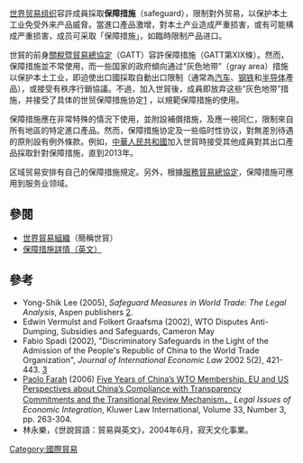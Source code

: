 {{merge|WTO防衛措施|discuss=Talk:WTO防衛措施#请求与保障措施合并|time=2014-08-12T08:55:46+00:00}}
[[世界贸易组织|世界贸易组织]]容許成員採取'''保障措施'''（safeguard），限制對外贸易，以保护本土工业免受外来产品威脅。當進口產品激增，對本土产业造成严重损害，或有可能構成严重损害，成员可采取「保障措施」，如臨時限制产品进口。

世貿的前身[[關稅暨貿易總協定|關稅暨貿易總協定]]（GATT）容許保障措施（GATT第XIX條）。然而，保障措施並不常使用，而一些国家的政府傾向通过“灰色地带”（gray area）措施以保护本土工业，即迫使出口國採取自動出口限制（通常為[[汽车|汽车]]、[[钢铁|钢铁]]和[[半导体|半导体]]產品），或接受有秩序行銷協議。不過，加入世貿後，成員即放弃这些“灰色地带”措施，并接受了具体的世贸保障措施协定[http://www.wto.org/english/tratop_e/safeg_e/safeg_e.htm] {{Wayback|url=http://www.wto.org/english/tratop_e/safeg_e/safeg_e.htm |date=20201122102243 }}，以規範保障措施的使用。

保障措施應在非常特殊的情況下使用，並附設補償措施，及應一視同仁，限制來自所有地區的特定進口產品。然而，保障措施协定及一些临时性协议，對無差別待遇的原則設有例外條款。例如，[[中華人民共和國|中華人民共和國]]加入世貿時接受其他成員對其出口產品採取針對保障措施，直到2013年。

区域贸易安排有自己的保障措施規定。另外，根據[[服務貿易總協定|服務貿易總協定]]，保障措施可應用到服务业领域。

== 參閱 ==
* [[世界貿易組織|世界貿易組織]]（簡稱世貿）
* [http://www.wto.org/english/tratop_e/safeg_e/safeg_info_e.htm 保障措施詳情（英文）] {{Wayback|url=http://www.wto.org/english/tratop_e/safeg_e/safeg_info_e.htm |date=20201101070830 }}

== 參考 ==
<div class="references-small">
* Yong-Shik Lee (2005), ''Safeguard Measures in World Trade: The Legal Analysis'', Aspen publishers [https://web.archive.org/web/20070928184608/http://www.aspenpublishers.com/Product.asp?catalog_name=Aspen&category_name=&product_id=9041123768&cookie_test=1]. 
* Edwin Vermulst and Folkert Graafsma (2002), WTO Disputes Anti-Dumping, Subsidies and Safeguards, Cameron May 
* Fabio Spadi (2002), "Discriminatory Safeguards in the Light of the Admission of the People's Republic of China to the World Trade Organization", ''Journal of International Economic Law'' 2002 5(2), 421-443. [http://jiel.oxfordjournals.org/cgi/reprint/5/2/421] {{Wayback|url=http://jiel.oxfordjournals.org/cgi/reprint/5/2/421 |date=20081212082048 }}
*[http://papers.ssrn.com/sol3/cf_dev/AbsByAuth.cfm?per_id=629289 Paolo Farah]{{Wayback|url=http://papers.ssrn.com/sol3/cf_dev/AbsByAuth.cfm?per_id=629289 |date=20160601015119 }} (2006) [http://papers.ssrn.com/sol3/papers.cfm?abstract_id=916768 Five Years of China’s WTO Membership. EU and US Perspectives about China’s Compliance with Transparency Commitments and the Transitional Review Mechanism，]{{Wayback|url=http://papers.ssrn.com/sol3/papers.cfm?abstract_id=916768 |date=20151031054856 }} ''Legal Issues of Economic Integration'', Kluwer Law International, Volume 33, Number 3, pp. 263-304.
*林永樂，《世說貿語：貿易與英文》，2004年6月，寂天文化事業。
</div>
[[Category:國際貿易|Category:國際貿易]]